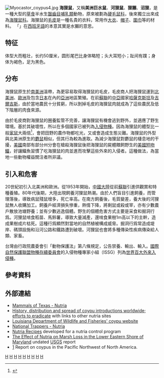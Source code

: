 {{Speciesbox
| taxon = Myocastor coypus
| binomial_authority = ([[Juan_Ignacio_Molina|Molina]], 1782)
| status = LC
| status_system = iucn3.1
| status_ref = <ref name=iucn>{{IUCN2008|assessors=Lessa, E., Ojeda, R., Bidau, C. & Emmons, L.|year=2008|id=14085|title=Myocastor coypus|downloaded=6 January 2009}}</ref>
| image = Myocastor coypus3.jpg
| grandparent_authority = [[Florentino_Ameghino|Ameghino]], 1902
| parent_authority = [[Robert_Kerr_(writer)|Kerr]], 1792
| range_map= Mapa Myocastor coypus.png
| range_map_caption= {{legend0|#FF0000|原生地}} {{legend0|#FF4F4F|引入地}}
}}
[[File:Myocastor_coypus4.jpg|thumb]]
'''海狸鼠'''，又稱'''美洲巨水鼠'''、'''河狸鼠'''、'''狸獺'''、'''沼狸'''，是一種大型的[[草食|草食]]半水生[[齧齒目|齧齒目]][[哺乳類|哺乳類]]動物，原來被劃為[[硬毛鼠科|硬毛鼠科]]，後來獨立出來成為[[海狸鼠科|海狸鼠科]]。海狸鼠的[[毛皮|毛皮]]是一種名貴的衣料，常用作[[大衣|大衣]]、[[帽子|帽子]]、[[圍巾|圍巾]]等的材料。
「{{lang|es|''Nutria''}}」在[[西班牙語|西班牙語]]的本意其實是水獺的意思。

== 特征 ==
体型大而粗壮，长约50厘米，圆形尾巴比身体略短；头大耳短小；趾间有蹼；身体为褐色，足为黑色。

== 分布 ==
海狸鼠原生於[[南美洲|南美洲]]溫帶，為更容易取得海狸鼠的毛皮，毛皮商人把海狸鼠運到[[北美洲|北美洲]]、[[歐洲|歐洲]]及包含[[日本|日本]]在內的[[亞洲|亞洲]]地區繁殖。在前[[蘇聯|蘇聯]]的[[中亞|中亞]]國家[[哈薩克斯坦|哈薩克斯坦]]及[[吉爾吉斯|吉爾吉斯]]，由於當地農民十分貧窮，所以剝掉毛皮的海狸鼠肉就成為了這些農民及低下階層的肉食來源。

由於毛皮商對海狸鼠的圈養監管不完善，讓海狸鼠有機會逃到野外，並適應了野生環境。基於其破壞性，所以在多個國家已被列為[[入侵物種|入侵物種]]。因為海狸鼠的體型比一般[[家鼠|家鼠]]大兩倍<ref>{{cite news |url=http://hk.apple.nextmedia.com/template/apple/art_main.php?iss_id=20100820&sec_id=15335&subsec_id=15339&art_id=14364251 |title=30吋長巨鼠入侵英國 |publisher=[[蘋果日報_(香港)|香港蘋果日報]] |date=2010-08-20 |accessdate=2010-08-21 |language=zh-hant |archive-date=2010-08-22 |archive-url=https://web.archive.org/web/20100822153525/http://hk.apple.nextmedia.com/template/apple/art_main.php?iss_id=20100820&sec_id=15335&subsec_id=15339&art_id=14364251 |dead-url=no }}</ref>，會把田野的農作物都吃光，又或會造成生態災難。海狸鼠的外型與北美洲原生的[[麝鼠|麝鼠]]相似，但其行為較為進取。為減少海狸鼠對麝鼠的棲息地的干擾，[[美國|美國]]南部有部分州分會在槍殺海狸鼠後把海狸鼠的屍體餵飼野生的[[美國短吻鱷|美國短吻鱷]]，好讓鱷魚習慣了吃海狸鼠的肉並進而攻擊這些外來的入侵者。這種做法，為當地一些動物權益關注者所非議。

== 引入和危害 ==
20世紀初引入北美洲和歐洲。從1953年開始，[[中國大陸|中國大陸]]從前[[蘇聯|蘇聯]]引進供觀賞和特種養殖。80年代後期，大陸出現飼養河狸鼠熱潮。由於人們盲目引進飼養，而管理落後，導致病鼠殘鼠增多，死亡率高。在南方飼養後，毛質變差，養大後的河狸鼠無人收購加工。飼養戶經濟損失慘重，熱情下降，將剩鼠或殺或宰，亦有少數農戶散放池塘野養；並有少數逃逸個體。野生的個體危害方式主要是采食和掘洞行爲。河狸鼠啃食稻苗、馬鈴薯，導致大量減產，還啃食果樹1m高以下的主幹，造成果樹成片枯死。這種行爲顯然對當地的自然植被構成威脅。掘洞行爲常造成堤岸、碼頭設施和沿河公路和鐵路遭到破壞。河狸鼠也會將多種傳染性疾病傳染給人類、家畜。

台灣由行政院農委會引「動物保護法」第八條規定，公告禁養、輸出、輸入。[[國際自然保護聯盟|國際自然保護聯盟]][[物種存續委員會|物種存續委員會]]的入侵物種專家小組（ISSG）列為[[世界百大外來入侵種|世界百大外來入侵種]]。

== 參考資料 ==
{{reflist}}

== 外部連結 ==
{{Commonscat|Myocastor coypus}}
{{Wiktionary}}
*[http://www.nsrl.ttu.edu/tmot1/myoccoyp.htm Mammals of Texas - Nutria] {{Wayback|url=http://www.nsrl.ttu.edu/tmot1/myoccoyp.htm |date=20100824031056 }}
*[http://www.nwrc.usgs.gov/special/nutria/index.htm History, distribution and spread of coypu introductions worldwide; efforts to eradicate] {{Wayback|url=http://www.nwrc.usgs.gov/special/nutria/index.htm |date=20100527151617 }} with links to other nutria sites
*[http://www.nutria.com/site.php   Louisiana Department of Wildlife and Fisheries' coypu website] {{Wayback|url=http://www.nutria.com/site.php |date=20100901081634 }}
*[http://www.nationaltrappers.com/nutria.html National Trappers - Nutria] {{Wayback|url=http://www.nationaltrappers.com/nutria.html |date=20101206080609 }}
*[http://www.nutria.com/site14.php Nutria Recipes] {{Wayback|url=http://www.nutria.com/site14.php |date=20100810013900 }} developed for a nutria control program
*[http://www.pwrc.usgs.gov/resshow/nutria.htm  The Effect of Nutria on Marsh Loss in the Lower Eastern Shore of Maryland] {{Wayback|url=http://www.pwrc.usgs.gov/resshow/nutria.htm |date=20100528153731 }} undated [[USGS|USGS]] report
*[https://web.archive.org/web/20100505021325/http://www.clr.pdx.edu/projects/ans/nutria.php] Report on coypus in the Pacific Northwest of North America.

{{Taxonbar}}
[[Category:入侵哺乳動物種|H]]
[[Category:海狸鼠科|H]]
[[Category:海狸鼠属|H]]
[[Category:巴西哺乳動物|H]]
[[Category:阿根廷動物|H]]
[[Category:烏拉圭動物|H]]
[[Category:智利動物|H]]
[[Category:巴拉圭動物|H]]
[[Category:玻利維亞動物|H]]